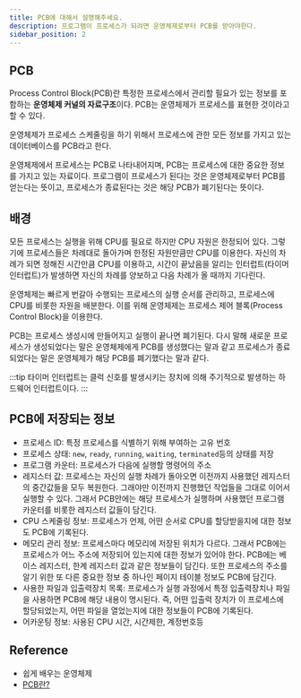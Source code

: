 ```yaml
---
title: PCB에 대해서 설명해주세요.
description: 프로그램이 프로세스가 되려면 운영체제로부터 PCB를 받아야한다.
sidebar_position: 2
---
```


## PCB

Process Control Block(PCB)란 특정한 프로세스에서 관리할 필요가 있는 정보를 포함하는 **운영체제
커널의 자료구조**이다. PCB는 운영체제가 프로세스를 표현한 것이라고 할 수 있다.

운영체제가 프로세스 스케줄링을 하기 위해서 프로세스에 관한 모든 정보를 가지고 있는
데이터베이스를 PCB라고 한다.

운영체제에서 프로세스는 PCB로 나타내어지며, PCB는 프로세스에 대한 중요한 정보를 가지고 있는 자료이다.
프로그램이 프로세스가 된다는 것은 운영체제로부터 PCB를 얻는다는 뜻이고, 프로세스가 종료된다는 것은
해당 PCB가 폐기된다는 뜻이다.

## 배경

모든 프로세스는 실행을 위해 CPU를 필요로 하지만 CPU 자원은 한정되어 있다.
그렇기에 프로세스들은 차례대로 돌아가며 한정된 자원만큼만 CPU를 이용한다.
자신의 차례가 되면 정해진 시간만큼 CPU를 이용하고, 시간이 끝났음을 알리는 인터럽트(타이머 인터럽트)가
발생하면 자신의 차례를 양보하고 다음 차례가 올 때까지 기다린다.

운영체제는 빠르게 번갈아 수행되는 프로세스의 실행 순서를 관리하고, 프로세스에 CPU를 비롯한 자원을 배분한다.
이를 위해 운영체제는 프로세스 제어 블록(Process Control Block)을 이용한다.

PCB는 프로세스 생성시에 만들어지고 실행이 끝나면 폐기된다.
다시 말해 새로운 프로세스가 생성되었다는 말은 운영체제에게 PCB를 생성했다는 말과 같고 프로세스가 종료되었다는
말은 운영체제가 해당 PCB를 폐기했다는 말과 같다.

:::tip
타이머 인터럽트는 클럭 신호를 발생시키는 장치에 의해 주기적으로 발생하는 하드웨어 인터럽트이다.
:::

## PCB에 저장되는 정보

- 프로세스 ID: 특정 프로세스를 식별하기 위해 부여하는 고유 번호
- 프로세스 상태: `new`, `ready`, `running`, `waiting`, `terminated`등의 상태를 저장
- 프로그램 카운터: 프로세스가 다음에 실행할 명령어의 주소
- 레지스터 값: 프로세스는 자신의 실행 차례가 돌아오면 이전까지 사용했던 레지스터의 중간값들을 모두 복원한다.
  그래야만 이전까지 진행했던 작업들을 그대로 이어서 실행할 수 있다.
  그래서 PCB안에는 해당 프로세스가 실행하며 사용했던 프로그램 카운터를 비롯한 레지스터 값들이 담긴다.
- CPU 스케줄링 정보: 프로세스가 언제, 어떤 순서로 CPU를 할당받을지에 대한 정보도 PCB에 기록된다.
- 메모리 관리 정보: 프로세스마다 메모리에 저장된 위치가 다르다.
  그래서 PCB에는 프로세스가 어느 주소에 저장되어 있는지에 대한 정보가 있어야 한다.
  PCB에는 베이스 레지스터, 한계 레지스터 값과 같은 정보들이 담긴다.
  또한 프로세스의 주소를 알기 위한 또 다른 중요한 정보 중 하나인 페이지 테이블 정보도 PCB에 담긴다.
- 사용한 파일과 입출력장치 목록: 프로세스가 실행 과정에서 특정 입출력장치나 파일을 사용하면 PCB에 해당 내용이 명시된다.
  즉, 어떤 입출력 장치가 이 프로세스에 할당되었는지, 어떤 파일을 열었는지에 대한 정보들이 PCB에 기록된다.
- 어카운팅 정보: 사용된 CPU 시간, 시간제한, 계정번호등

## Reference

- 쉽게 배우는 운영체제
- [PCB란?](https://jwprogramming.tistory.com/16)
